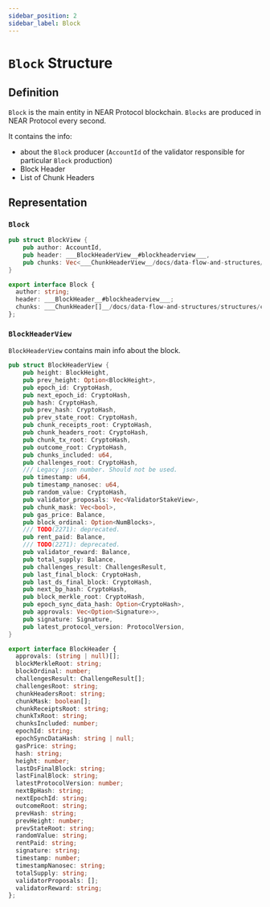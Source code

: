 ```yaml
---
sidebar_position: 2
sidebar_label: Block
---
```



# `Block` Structure

## Definition

`Block` is the main entity in NEAR Protocol blockchain. `Blocks` are produced in NEAR Protocol every second.

It contains the info:
- about the `Block` producer (`AccountId` of the validator responsible for particular `Block` production)
- Block Header
- List of Chunk Headers

## Representation

### `Block`

<Tabs>
  <TabItem value="rust" label="Rust" default>

```rust links=1
pub struct BlockView {
    pub author: AccountId,
    pub header: ___BlockHeaderView__#blockheaderview___,
    pub chunks: Vec<___ChunkHeaderView__/docs/data-flow-and-structures/structures/chunk#chunkheaderview___>,
}
```

  </TabItem>
  <TabItem value="typescript" label="TypeScript">

```ts links=1
export interface Block {
  author: string;
  header: ___BlockHeader__#blockheaderview___;
  chunks: ___ChunkHeader[]__/docs/data-flow-and-structures/structures/chunk#chunkheaderview___;
};
```

  </TabItem>
</Tabs>


### `BlockHeaderView`

`BlockHeaderView` contains main info about the block.

<Tabs>
  <TabItem value="rust" label="Rust">

```rust
pub struct BlockHeaderView {
    pub height: BlockHeight,
    pub prev_height: Option<BlockHeight>,
    pub epoch_id: CryptoHash,
    pub next_epoch_id: CryptoHash,
    pub hash: CryptoHash,
    pub prev_hash: CryptoHash,
    pub prev_state_root: CryptoHash,
    pub chunk_receipts_root: CryptoHash,
    pub chunk_headers_root: CryptoHash,
    pub chunk_tx_root: CryptoHash,
    pub outcome_root: CryptoHash,
    pub chunks_included: u64,
    pub challenges_root: CryptoHash,
    /// Legacy json number. Should not be used.
    pub timestamp: u64,
    pub timestamp_nanosec: u64,
    pub random_value: CryptoHash,
    pub validator_proposals: Vec<ValidatorStakeView>,
    pub chunk_mask: Vec<bool>,
    pub gas_price: Balance,
    pub block_ordinal: Option<NumBlocks>,
    /// TODO(2271): deprecated.
    pub rent_paid: Balance,
    /// TODO(2271): deprecated.
    pub validator_reward: Balance,
    pub total_supply: Balance,
    pub challenges_result: ChallengesResult,
    pub last_final_block: CryptoHash,
    pub last_ds_final_block: CryptoHash,
    pub next_bp_hash: CryptoHash,
    pub block_merkle_root: CryptoHash,
    pub epoch_sync_data_hash: Option<CryptoHash>,
    pub approvals: Vec<Option<Signature>>,
    pub signature: Signature,
    pub latest_protocol_version: ProtocolVersion,
}
```

  </TabItem>

  <TabItem value="typescript" label="TypeScript">

```ts links=1
export interface BlockHeader {
  approvals: (string | null)[];
  blockMerkleRoot: string;
  blockOrdinal: number;
  challengesResult: ChallengeResult[];
  challengesRoot: string;
  chunkHeadersRoot: string;
  chunkMask: boolean[];
  chunkReceiptsRoot: string;
  chunkTxRoot: string;
  chunksIncluded: number;
  epochId: string;
  epochSyncDataHash: string | null;
  gasPrice: string;
  hash: string;
  height: number;
  lastDsFinalBlock: string;
  lastFinalBlock: string;
  latestProtocolVersion: number;
  nextBpHash: string;
  nextEpochId: string;
  outcomeRoot: string;
  prevHash: string;
  prevHeight: number;
  prevStateRoot: string;
  randomValue: string;
  rentPaid: string;
  signature: string;
  timestamp: number;
  timestampNanosec: string;
  totalSupply: string;
  validatorProposals: [];
  validatorReward: string;
};
```

  </TabItem>
</Tabs>
